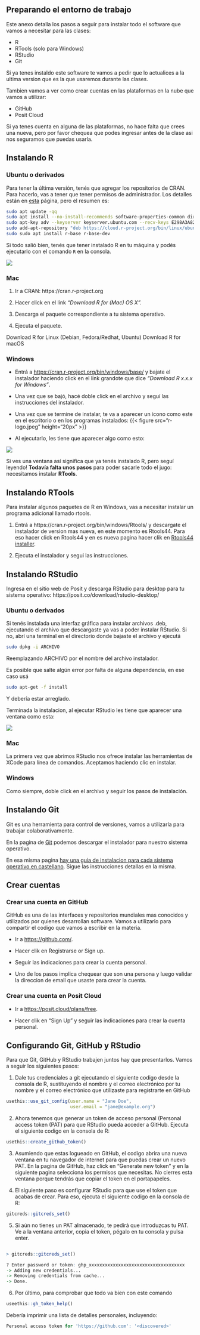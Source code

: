 ## Preparando el entorno de trabajo {.appendix}

Este anexo detalla los pasos a seguir para instalar todo el software que vamos a necesitar para las clases:

- R
- RTools (solo para Windows)
- RStudio
- Git

::: importante
Si ya tenes instaldo este software te vamos a pedir que lo actualices a la ultima version que es la que usaremos durante las clases.
:::


Tambien vamos a ver como crear cuentas en las plataformas en la nube que vamos a utilizar:

- GitHub
- Posit Cloud

::: importante
Si ya tenes cuenta en alguna de las plataformas, no hace falta que crees una nueva, pero por favor chequea que podes ingresar antes de la clase asi nos seguramos que puedas usarla. 
:::

## Instalando R {-}

### Ubuntu o derivados {-}

Para tener la última versión, tenés que agregar los repositorios de CRAN. Para hacerlo, vas a tener que tener permisos de administrador. 
Los detalles están en [esta](https://cran.r-project.org/bin/linux/ubuntu/) página, pero el resumen es:

```bash
sudo apt update -qq
sudo apt install --no-install-recommends software-properties-common dirmngr
sudo apt-key adv --keyserver keyserver.ubuntu.com --recv-keys E298A3A825C0D65DFD57CBB651716619E084DAB9
sudo add-apt-repository "deb https://cloud.r-project.org/bin/linux/ubuntu $(lsb_release -cs)-cran40/"
sudo sudo apt install r-base r-base-dev
```

Si todo salió bien, tenés que tener instalado R en tu máquina y podés ejecutarlo con el comando `R` en la consola.

![](images/r-terminal.png) 

### Mac {-}

1. Ir a CRAN: https://cran.r-project.org

2. Hacer click en el link _“Download R for (Mac) OS X”._

3. Descarga el paquete correspondiente a tu sistema operativo.

4. Ejecuta el paquete.


Download R for Linux (Debian, Fedora/Redhat, Ubuntu)
Download R for macOS

### Windows {-}

-   Entrá a <https://cran.r-project.org/bin/windows/base/> y bajate el instalador haciendo click en el link grandote que dice *"Download R x.x.x for Windows"*.

-   Una vez que se bajó, hacé doble click en el archivo y seguí las instrucciones del instalador.

-   Una vez que se termine de instalar, te va a aparecer un ícono como este en el escritorio o en los programas instalados: {{< figure src="r-logo.jpeg" height="20px" >}}

-   Al ejecutarlo, les tiene que aparecer algo como esto:

![](images/r-en-windows.png) 

Si ves una ventana así significa que ya tenés instalado R, pero seguí leyendo! **Todavía falta unos pasos** para poder sacarle todo el jugo: necesitamos instalar **RTools**.

## Instalando RTools {-}

Para instalar algunos paquetes de R en Windows, vas a necesitar instalar un programa adicional llamado rtools. 

1. Entrá a https://cran.r-project.org/bin/windows/Rtools/ y descargate el instalador de version mas nueva, en este momento es Rtools44. Para eso hacer click en Rtools44 y en es nueva pagina hacer clik en [Rtools44 installer](https://cran.r-project.org/bin/windows/Rtools/rtools44/rtools.html).  

2. Ejecuta el instalador y segui las instrucciones.

## Instalando RStudio {-}

Ingresa en el sitio web de Posit y descarga RStudio para desktop para tu sistema operativo: https://posit.co/download/rstudio-desktop/


### Ubuntu o derivados {-}

Si tenés instalada una interfaz gráfica para instalar archivos .deb, ejecutando el archivo que descargaste ya vas a poder instalar RStudio. 
Si no, abrí una terminal en el directorio donde bajaste el archivo y ejecutá

```bash
sudo dpkg -i ARCHIVO
```

Reemplazando ARCHIVO por el nombre del archivo instalador.

Es posible que salte algún error por falta de alguna dependencia, en ese caso usá

```bash
sudo apt-get -f install
```

Y debería estar arreglado.

Terminada la instalacion, al ejecutar RStudio les tiene que aparecer una ventana como esta:


![](images/rstudio-principal.png) 

### Mac {-}

La primera vez que abrimos RStudio nos ofrece instalar las herramientas de XCode para línea de comandos. Aceptamos haciendo clic en instalar.

### Windows {-}

Como siempre, doble click en el archivo y seguir los pasos de instalación.

## Instalando Git {-}

Git es una herramienta para control de versiones, vamos a utilizarla para trabajar colaborativamente.  

En la pagina de [Git](https://git-scm.com/) podemos descargar el instalador para nuestro sistema operativo.

En esa misma pagina [hay una guia de instalacion para cada sistema operativo en castellano](https://git-scm.com/book/es/v2/Inicio---Sobre-el-Control-de-Versiones-Instalación-de-Git).  Sigue las instrucciones detallas en la misma.  

## Crear cuentas {-}

### Crear una cuenta en GitHub {-}

GitHub es una de las interfaces y repositorios mundiales mas conocidos y utilizados por quienes desarrollan software.  Vamos a utilizarlo para compartir el codigo que vamos a escribir en la materia.

- Ir a <https://github.com/>.

- Hacer clik en Registrarse or Sign up.

- Seguir las indicaciones para crear la cuenta personal.

- Uno de los pasos implica chequear que son una persona y luego validar la direccion de email que usaste para crear la cuenta. 

### Crear una cuenta en Posit Cloud {-}

- Ir a <https://posit.cloud/plans/free>.

- Hacer clik en "Sign Up" y seguir las indicaciones para crear la cuenta personal. 

## Configurando Git, GitHub y RStudio 

Para que Git, GitHub y RStudio trabajen juntos hay que presentarlos. Vamos a seguir los siguientes pasos:

1. Dale tus credenciales a git ejecutando el siguiente codigo desde la consola de R, sustituyendo el nombre y el correo electrónico por tu nombre y el correo electrónico que utilizaste para registrarte en GitHub

``` r
usethis::use_git_config(user.name = "Jane Doe", 
                        user.email = "jane@example.org")
```

2. Ahora tenemos que generar un token de acceso personal (Personal access token (PAT) para que RStudio pueda acceder a GitHub. Ejecuta el siguiente codigo en la consola de R:

``` r
usethis::create_github_token()
```

3. Asumiendo que estas logueado en GitHub, el codigo abrira una nueva ventana en tu navegador de internet para que puedas crear un nuevo PAT. En la pagina de GitHub, haz click en "Generate new token" y en la siguiente pagina selecciona los permisos que necesitas.  No cierres esta ventana porque tendrás que copiar el token en el portapapeles. 

4. El siguiente paso es configurar RStudio para que use el token que acabas de crear. Para eso, ejecuta el siguiente codigo en la consola de R:

``` r
gitcreds::gitcreds_set()
```

5. Si aún no tienes un PAT almacenado, te pedirá que introduzcas tu PAT. Ve a la ventana anterior, copia el token, pégalo en tu consola y pulsa enter.

``` r

> gitcreds::gitcreds_set()

? Enter password or token: ghp_xxxxxxxxxxxxxxxxxxxxxxxxxxxxxxxxxxxx
-> Adding new credentials...
-> Removing credentials from cache...
-> Done.

```

6. Por último, para comprobar que todo va bien con este comando

``` r
useethis::gh_token_help()
```

Debería imprimir una lista de detalles personales, incluyendo:

``` r
Personal access token for 'https://github.com': '<discovered>'
```
